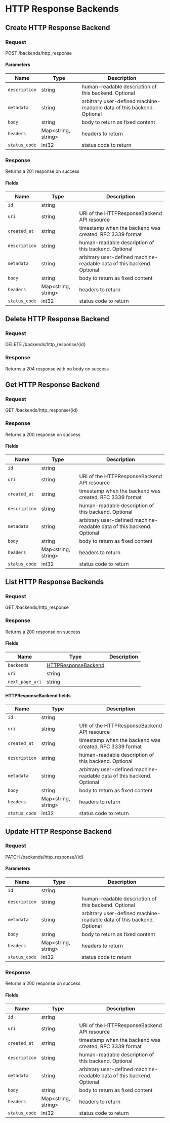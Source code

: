 

# HTTP Response Backends

## Create HTTP Response Backend



### Request

POST /backends/http_response

<HTTPResponseBackendsCreateRequest />

#### Parameters

| Name | Type | Description |
|---|---|---|
| `description` | string | human-readable description of this backend. Optional |
| `metadata` | string | arbitrary user-defined machine-readable data of this backend. Optional |
| `body` | string | body to return as fixed content |
| `headers` | Map&lt;string, string&gt; | headers to return |
| `status_code` | int32 | status code to return |

### Response

Returns a 201 response on success

<HTTPResponseBackendsCreateResponse />

#### Fields

| Name | Type | Description |
|---|---|---|
| `id` | string |  |
| `uri` | string | URI of the HTTPResponseBackend API resource |
| `created_at` | string | timestamp when the backend was created, RFC 3339 format |
| `description` | string | human-readable description of this backend. Optional |
| `metadata` | string | arbitrary user-defined machine-readable data of this backend. Optional |
| `body` | string | body to return as fixed content |
| `headers` | Map&lt;string, string&gt; | headers to return |
| `status_code` | int32 | status code to return |


## Delete HTTP Response Backend



### Request

DELETE /backends/http_response/\{id\}

<HTTPResponseBackendsDeleteRequest />

### Response

Returns a 204 response with no body on success

## Get HTTP Response Backend



### Request

GET /backends/http_response/\{id\}

<HTTPResponseBackendsGetRequest />

### Response

Returns a 200 response on success

<HTTPResponseBackendsGetResponse />

#### Fields

| Name | Type | Description |
|---|---|---|
| `id` | string |  |
| `uri` | string | URI of the HTTPResponseBackend API resource |
| `created_at` | string | timestamp when the backend was created, RFC 3339 format |
| `description` | string | human-readable description of this backend. Optional |
| `metadata` | string | arbitrary user-defined machine-readable data of this backend. Optional |
| `body` | string | body to return as fixed content |
| `headers` | Map&lt;string, string&gt; | headers to return |
| `status_code` | int32 | status code to return |


## List HTTP Response Backends



### Request

GET /backends/http_response

<HTTPResponseBackendsListRequest />

### Response

Returns a 200 response on success

<HTTPResponseBackendsListResponse />

#### Fields

| Name | Type | Description |
|---|---|---|
| `backends` | [HTTPResponseBackend](#httpresponsebackend-fields) |  |
| `uri` | string |  |
| `next_page_uri` | string |  |

#### HTTPResponseBackend fields

| Name | Type | Description |
|---|---|---|
| `id` | string |  |
| `uri` | string | URI of the HTTPResponseBackend API resource |
| `created_at` | string | timestamp when the backend was created, RFC 3339 format |
| `description` | string | human-readable description of this backend. Optional |
| `metadata` | string | arbitrary user-defined machine-readable data of this backend. Optional |
| `body` | string | body to return as fixed content |
| `headers` | Map&lt;string, string&gt; | headers to return |
| `status_code` | int32 | status code to return |

## Update HTTP Response Backend



### Request

PATCH /backends/http_response/\{id\}

<HTTPResponseBackendsUpdateRequest />

#### Parameters

| Name | Type | Description |
|---|---|---|
| `id` | string |  |
| `description` | string | human-readable description of this backend. Optional |
| `metadata` | string | arbitrary user-defined machine-readable data of this backend. Optional |
| `body` | string | body to return as fixed content |
| `headers` | Map&lt;string, string&gt; | headers to return |
| `status_code` | int32 | status code to return |

### Response

Returns a 200 response on success

<HTTPResponseBackendsUpdateResponse />

#### Fields

| Name | Type | Description |
|---|---|---|
| `id` | string |  |
| `uri` | string | URI of the HTTPResponseBackend API resource |
| `created_at` | string | timestamp when the backend was created, RFC 3339 format |
| `description` | string | human-readable description of this backend. Optional |
| `metadata` | string | arbitrary user-defined machine-readable data of this backend. Optional |
| `body` | string | body to return as fixed content |
| `headers` | Map&lt;string, string&gt; | headers to return |
| `status_code` | int32 | status code to return |


